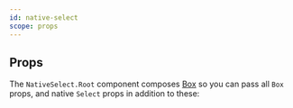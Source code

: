 ```yaml
---
id: native-select
scope: props
---
```


## Props

The `NativeSelect.Root` component composes [Box](/docs/components/layout/box) so
you can pass all `Box` props, and native `Select` props in addition to these:

<PropsTable of='NativeSelectRoot' />
